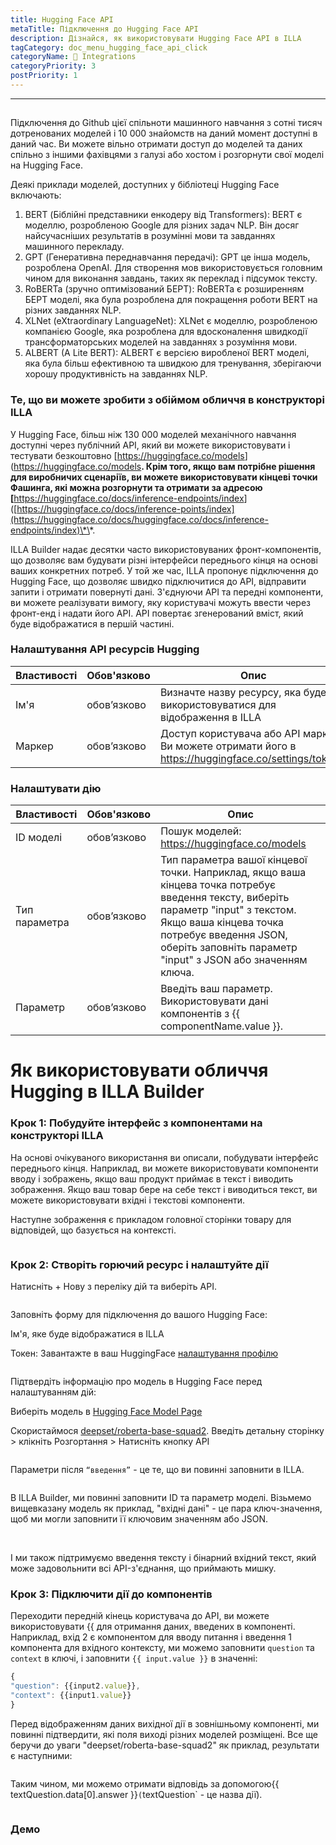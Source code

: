 ```yaml
---
title: Hugging Face API
metaTitle: Підключення до Hugging Face API
description: Дізнайся, як використовувати Hugging Face API в ILLA
tagCategory: doc_menu_hugging_face_api_click
categoryName: 🔨 Integrations
categoryPriority: 3
postPriority: 1
---
```


* * *

## <Heading hidden>Гортаючий API</Heading>

Підключення до Github цієї спільноти машинного навчання з сотні тисяч дотренованих моделей і 10 000 знайомств на даний момент доступні в даний час. Ви можете вільно отримати доступ до моделей та даних спільно з іншими фахівцями з галузі або хостом і розгорнути свої моделі на Hugging Face.

Деякі приклади моделей, доступних у бібліотеці Hugging Face включають:

1.  BERT (Біблійні представники енкодеру від Transformers): BERT є моделлю, розробленою Google для різних задач NLP. Він досяг найсучасніших результатів в розумінні мови та завданнях машинного перекладу.
2.  GPT (Генеративна переднавчання передачі): GPT це інша модель, розроблена OpenAI. Для створення мов використовується головним чином для виконання завдань, таких як переклад і підсумок тексту.
3.  RoBERTa (зручно оптимізований БЕРТ): RoBERTa є розширенням БЕРТ моделі, яка була розроблена для покращення роботи BERT на різних завданнях NLP.
4.  XLNet (eXtraordinary LanguageNet): XLNet є моделлю, розробленою компанією Google, яка розроблена для вдосконалення швидкодії трансформаторських моделей на завданнях з розуміння мови.
5.  ALBERT (A Lite BERT): ALBERT є версією виробленої BERT моделі, яка була більш ефективною та швидкою для тренування, зберігаючи хорошу продуктивність на завданнях NLP.

### Те, що ви можете зробити з обіймом обличчя в конструкторі ILLA

У Hugging Face, більш ніж 130 000 моделей механічного навчання доступні через публічний API, який ви можете використовувати і тестувати безкоштовно \[<https://huggingface.co/models>](<https://huggingface.co/models>**. Крім того, якщо вам потрібне рішення для виробничих сценаріїв, ви можете використовувати кінцеві точки Фашинга, які можна розгорнути та отримати за адресою \[**<https://huggingface.co/docs/inference-endpoints/index>]([https://huggingface.co/docs/inference-points/index](https://huggingface.co/docs/huggingface.co/docs/inference-endpoints/index)\*\*.

ILLA Builder надає десятки часто використовуваних фронт-компонентів, що дозволяє вам будувати різні інтерфейси переднього кінця на основі ваших конкретних потреб. У той же час, ILLA пропонує підключення до Hugging Face, що дозволяє швидко підключитися до API, відправити запити і отримати повернуті дані. З'єднуючи API та передні компоненти, ви можете реалізувати вимогу, яку користувачі можуть ввести через фронт-енд і надати його API. API повертає згенерований вміст, який буде відображатися в першій частині.

### Налаштування API ресурсів Hugging

| Властивості | Обов'язково | Опис                                                                                                  |
| ----------- | ----------- | ----------------------------------------------------------------------------------------------------- |
| Ім'я        | обов’язково | Визначте назву ресурсу, яка буде використовуватися для відображення в ILLA                            |
| Маркер      | обов’язково | Доступ користувача або API маркер. Ви можете отримати його в https://huggingface.co/settings/tokens.  |

### Налаштувати дію

| Властивості   | Обов'язково | Опис                                                                                                                                                                                                                                                 |
| ------------- | ----------- | ---------------------------------------------------------------------------------------------------------------------------------------------------------------------------------------------------------------------------------------------------- |
| ID моделі     | обов’язково | Пошук моделей: https://huggingface.co/models                                                                                                                                                                                                         |
| Тип параметра | обов’язково | Тип параметра вашої кінцевої точки. Наприклад, якщо ваша кінцева точка потребує введення тексту, виберіть параметр "input" з текстом. Якщо ваша кінцева точка потребує введення JSON, оберіть заповніть параметр "input" з JSON або значенням ключа. |
| Параметр      | обов’язково | Введіть ваш параметр. Використовувати дані компонентів з {{ componentName.value }}.                                                                                                                                                                  |

# Як використовувати обличчя Hugging в ILLA Builder

### Крок 1: Побудуйте інтерфейс з компонентами на конструкторі ILLA

На основі очікуваного використання ви описали, побудувати інтерфейс переднього кінця. Наприклад, ви можете використовувати компоненти вводу і зображень, якщо ваш продукт приймає в текст і виводить зображення. Якщо ваш товар бере на себе текст і виводиться текст, ви можете використовувати вхідні і текстові компоненти.

Наступне зображення є прикладом головної сторінки товару для відповідей, що базується на контексті.

<img src='https://cdn.illacloud.com/official-website/img/docs/connect/hfapi1.png' alt="" />

### Крок 2: Створіть горючий ресурс і налаштуйте дії

Натисніть + Нову з переліку дій та виберіть API.

<img src='https://cdn.illacloud.com/official-website/img/docs/connect/hfapi2.png' alt="" />

Заповніть форму для підключення до вашого Hugging Face:

Ім'я, яке буде відображатися в ILLA

Токен: Завантажте в ваш HuggingFace [налаштування профілю]([https://huggingface.co/settings/tokens](https://huggingface.co/settings/tokens))

<img src='https://cdn.illacloud.com/official-website/img/docs/connect/hfapi3.png' alt="" />

Підтвердіть інформацію про модель в Hugging Face перед налаштуванням дій:

Виберіть модель в [Hugging Face Model Page]([https://huggingface.co/models](https://huggingface.co/models))

Скористаймося [deepset/roberta-base-squad2]([https://huggingface.co/deepset/roberta-base-squad2](https://huggingface.co/deepset/roberta-base-squad2)). Введіть детальну сторінку > клікніть Розгортання > Натисніть кнопку API

<img src='https://cdn.illacloud.com/official-website/img/docs/connect/hfapi4.png' alt="" />

Параметри після `“введення”` - це те, що ви повинні заповнити в ILLA. 

<img src='https://cdn.illacloud.com/official-website/img/docs/connect/hfapi5.png' alt="" />

В ILLA Builder, ми повинні заповнити ID та параметр моделі. Візьмемо вищевказану модель як приклад, "вхідні дані" - це пара ключ-значення, щоб ми могли заповнити її ключовим значенням або JSON. 

<img src='https://cdn.illacloud.com/official-website/img/docs/connect/hfapi6.png' alt="" />

<img src='https://cdn.illacloud.com/official-website/img/docs/connect/hfapi7.png' alt="" />

І ми також підтримуємо введення тексту і бінарний вхідний текст, який може задовольнити всі API-з'єднання, що приймають мишку.

### Крок 3: Підключити дії до компонентів

Переходити передній кінець користувача до API, ви можете використовувати {{ для отримання даних, введених в компоненті. Наприклад, вхід 2 є компонентом для вводу питання і введення 1 компонента для вхідного контексту, ми можемо заповнити `question` та `context` в ключі, і заповнити `{{ input.value }}` в значенні:

```jsx
{
"question": {{input2.value}},
"context": {{input1.value}}
}
```

Перед відображенням даних вихідної дії в зовнішньому компоненті, ми повинні підтвердити, які поля виході різних моделей розміщені. Все ще беручи до уваги "deepset/roberta-base-squad2" як приклад, результати є наступними:

<img src='https://cdn.illacloud.com/official-website/img/docs/connect/hfapi8.png' alt="" />

Таким чином, ми можемо отримати відповідь за допомогою{{ textQuestion.data[0].answer }}`(`textQuestion\` - це назва дії). 

<img src='https://cdn.illacloud.com/official-website/img/docs/connect/hfapi9.png' alt="" />

### Демо

<img src='https://cdn.illacloud.com/official-website/img/docs/connect/hfapi10.gif' alt="" />

<img src='https://cdn.illacloud.com/official-website/img/docs/connect/hfapi11.gif' alt="" />
